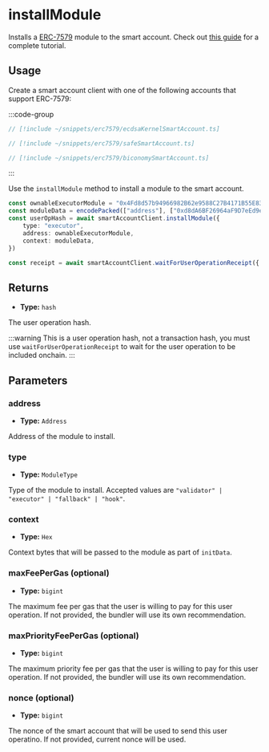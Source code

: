 # installModule

Installs a [ERC-7579](https://eips.ethereum.org/EIPS/eip-7579) module to the smart account. Check out [this guide](/references/permissionless/how-to/accounts/use-erc7579-account) for a complete tutorial.

## Usage

Create a smart account client with one of the following accounts that support ERC-7579:

:::code-group

```ts [Kernel Account]
// [!include ~/snippets/erc7579/ecdsaKernelSmartAccount.ts]
```

```ts [Safe Account]
// [!include ~/snippets/erc7579/safeSmartAccount.ts]
```

```ts [Nexus Account]
// [!include ~/snippets/erc7579/biconomySmartAccount.ts]
```
:::

Use the `installModule` method to install a module to the smart account.

```ts
const ownableExecutorModule = "0x4Fd8d57b94966982B62e9588C27B4171B55E8354"
const moduleData = encodePacked(["address"], ["0xd8dA6BF26964aF9D7eEd9e03E53415D37aA96045"])
const userOpHash = await smartAccountClient.installModule({
    type: "executor",
    address: ownableExecutorModule,
    context: moduleData,
})

const receipt = await smartAccountClient.waitForUserOperationReceipt({ hash: userOpHash })
```

## Returns

- **Type:** `hash`

The user operation hash.

:::warning
This is a user operation hash, not a transaction hash, you must use `waitForUserOperationReceipt` to wait for the user operation to be included onchain.
:::

## Parameters

### address

- **Type:** `Address`

Address of the module to install.

### type

- **Type:** `ModuleType`

Type of the module to install. Accepted values are `"validator" | "executor" | "fallback" | "hook"`.

### context

- **Type:** `Hex`

Context bytes that will be passed to the module as part of `initData`.

### maxFeePerGas (optional)

- **Type:** `bigint`

The maximum fee per gas that the user is willing to pay for this user operation. If not provided, the bundler will use its own recommendation.

### maxPriorityFeePerGas (optional)

- **Type:** `bigint`

The maximum priority fee per gas that the user is willing to pay for this user operation. If not provided, the bundler will use its own recommendation.

### nonce (optional)

- **Type:** `bigint`

The nonce of the smart account that will be used to send this user operatino. If not provided, current nonce will be used.
